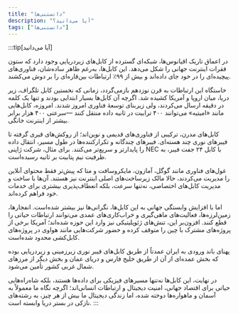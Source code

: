 ```yaml
---
title: "دانستنی‌ها"
description: "آیا می‌دانید؟"
tags: ["دانستنی‌ها"]
---
```


:::tip[آیا می‌دانید]

در اعماق تاریک اقیانوس‌ها، شبکه‌ای گسترده از کابل‌های زیردریایی وجود دارد که ستون فقرات اینترنت جهانی را شکل می‌دهد. این کابل‌ها، به‌رغم ظاهر ساده‌شان، فناوری‌های پیچیده‌ای را در خود جای داده‌اند و بیش از ۹۹٪ ارتباطات بین‌قاره‌ای را بر دوش می‌کشند.

خاستگاه این ارتباطات به قرن نوزدهم بازمی‌گردد، زمانی که نخستین کابل تلگراف، زیر دریا، میان اروپا و آمریکا کشیده شد. اگرچه آن کابل‌ها بسیار ابتدایی بودند و تنها یک کلمه در دقیقه ارسال می‌کردند، ولی زیربنای توسعهٔ فناوری امروز شدند. امروزه، کابل‌هایی مانند «امیتیه» می‌توانند ۴۰۰ ترابیت در ثانیه داده منتقل کنند —سرعتی ۴۰۰ هزار برابر بیشتر از اینترنت خانگی.

کابل‌های مدرن، ترکیبی از فناوری‌های قدیمی و نوین‌اند؛ از روکش‌های قیری گرفته تا فیبرهای نوری چند هسته‌ای. فیبرهای چندگانه و تکرارکننده‌ها در طول مسیر، انتقال داده را پایدارتر و سریع‌تر می‌کنند. برای مثال، شرکت ژاپنی NEC با کابل ۲۴ جفت فیبر، به ظرفیت نیم پتابیت بر ثانیه رسیده‌است.

غول‌های فناوری مانند گوگل، آمازون، مایکروسافت و متا که پیش‌تر فقط محتوای آنلاین را مدیریت می‌کردند، حالا مالک زیرساخت‌های اصلی اینترنت نیز هستند. آن‌ها با ساخت و مدیریت کابل‌های اختصاصی، نه‌تنها سرعت، بلکه انعطاف‌پذیری بیشتری برای خدمات خود فراهم کرده‌اند.

اما با افزایش وابستگی جهانی به این کابل‌ها، نگرانی‌ها نیز بیشتر شده‌است. انفجارها، زمین‌لرزه‌ها، فعالیت‌های ماهی‌گیری و خراب‌کاری‌های عمدی می‌توانند ارتباطات حیاتی را قطع کنند. افزون‌بر این، تنش‌های ژئوپلیتیکی نیز وارد این حوزه شده‌اند؛ آمریکا برخی از پروژه‌های مشترک با چین را متوقف کرده و حضور شرکت‌هایی مانند هواوی در پروژه‌های کابل‌کشی محدود شده‌است.

پهنای باند ورودی به ایران عمدتاً از طریق کابل‌های فیبر نوری زیرزمینی و زیردریایی بوده که بخش عمده‌ای از آن از طریق خلیج فارس و دریای عمان و بخش دیگر از مرزهای شمال غربی کشور تأمین می‌شود.

در نهایت، این کابل‌ها نه‌تنها مسیرهای فیزیکی برای داده‌ها هستند، بلکه شاه‌راه‌هایی حیاتی برای اقتصاد جهانی، امنیت دیجیتال و ارتباطات انسانی‌اند؛ اگرچه نگاه ما معمولاً به آسمان و ماهواره‌ها دوخته شده، اما زندگی دیجیتال ما بیش از هر چیز، به رشته‌های نازکی در بستر دریا وابسته است.
:::
